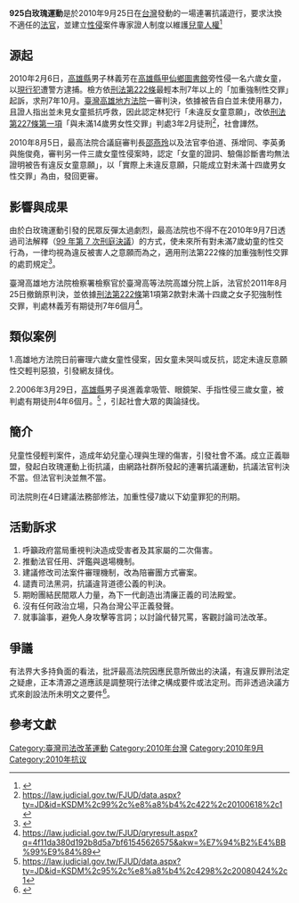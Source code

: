 {{Refimprove|time=2020-04-13}}{{Otheruses|subject=[[台灣|台灣]]罷免[[法官|法官]]。|白玫瑰 (消歧義)}}

'''925白玫瑰運動'''是於2010年9月25日在[[台灣|台灣]]發動的一場連署抗議遊行，要求汰換不適任的[[法官|法官]]，並建立[[性侵|性侵]]案件專家證人制度以維護[[兒童人權|兒童人權]]<ref>{{Cite web |url=http://www.nownews.com/n/2010/09/24/644897 |title=司法配不上純潔的小孩！　9/25全民站出來 |accessdate=2016-03-28 |archive-date=2016-04-06 |archive-url=https://web.archive.org/web/20160406154330/http://www.nownews.com/n/2010/09/24/644897 |dead-url=no }}</ref>

==源起==
2010年2月6日，[[高雄縣|高雄縣]]男子林義芳在[[高雄縣甲仙鄉圖書館|高雄縣甲仙鄉圖書館]]旁性侵一名六歲女童，以[[現行犯|現行犯]]遭警方逮捕。檢方依[https://law.moj.gov.tw/LawClass/LawSingle.aspx?pcode=C0000001&flno=222 刑法第222條]{{Wayback|url=https://law.moj.gov.tw/LawClass/LawSingle.aspx?pcode=C0000001&flno=222 |date=20201108122712 }}最輕本刑7年以上的「加重強制性交罪」起訴，求刑7年10月。[[臺灣高雄地方法院|臺灣高雄地方法院]]一審判決，依據被告自白並未使用暴力，且證人指出並未見女童抵抗呼救，因此認定林犯行「未違反女童意願」，改依[https://law.moj.gov.tw/LawClass/LawSingle.aspx?pcode=C0000001&flno=227 刑法第227條第一項]{{Wayback|url=https://law.moj.gov.tw/LawClass/LawSingle.aspx?pcode=C0000001&flno=227 |date=20201107203143 }}「與未滿14歲男女性交罪」判處3年2月徒刑<ref>https://law.judicial.gov.tw/FJUD/data.aspx?ty=JD&id=KSDM%2c99%2c%e8%a8%b4%2c422%2c20100618%2c1</ref>，社會譁然。

2010年8月5日，最高法院合議庭審判長[[邵燕玲|邵燕玲]]以及法官李伯道、孫增同、李英勇與施俊堯，審判另一件三歲女童性侵案時，認定「女童的證詞、驗傷診斷書均無法證明被告有違反女童意願」，以「實際上未違反意願，只能成立對未滿十四歲男女性交罪」為由，發回更審。

==影響與成果==
由於白玫瑰運動引發的民眾反彈太過劇烈，最高法院也不得不在2010年9月7日透過司法解釋（[https://law.judicial.gov.tw/FINT/Default_AD.aspx 99 年第 7 次刑庭決議]{{Wayback|url=https://law.judicial.gov.tw/FINT/Default_AD.aspx |date=20201119053453 }}）的方式，使未來所有對未滿7歲幼童的性交行為，一律均視為違反被害人之意願而為之，適用刑法第222條的加重強制性交罪的處罰規定<ref>{{Cite web |url=https://storystudio.tw/article/gushi/white-rose/#_ftnref3 |title=存档副本 |accessdate=2020-11-17 |archive-date=2020-10-27 |archive-url=https://web.archive.org/web/20201027152002/https://storystudio.tw/article/gushi/white-rose/#_ftnref3 |dead-url=no }}</ref>。

臺灣高雄地方法院檢察署檢察官於臺灣高等法院高雄分院上訴，法官於2011年8月25日撤銷原判決，並依據[https://law.moj.gov.tw/LawClass/LawSingle.aspx?pcode=C0000001&flno=222 刑法第222條]{{Wayback|url=https://law.moj.gov.tw/LawClass/LawSingle.aspx?pcode=C0000001&flno=222 |date=20201108122712 }}第1項第2款對未滿十四歲之女子犯強制性交罪，判處林義芳有期徒刑7年6個月<ref>https://law.judicial.gov.tw/FJUD/qryresult.aspx?q=4f11da380d192b8d5a7bf61545626575&akw=%E7%94%B2%E4%BB%99%E9%84%89</ref>。

==類似案例==
1.高雄地方法院日前審理六歲女童性侵案，因女童未哭叫或反抗，認定未違反意願性交輕判惡狼，引發網友撻伐。

2.2006年3月29日，[[高雄縣|高雄縣]]男子吳進義拿吸管、眼鏡架、手指性侵三歲女童，被判處有期徒刑4年6個月。<ref>https://law.judicial.gov.tw/FJUD/data.aspx?ty=JD&id=KSDM%2c95%2c%e8%a8%b4%2c4298%2c20080424%2c1</ref>  ，引起社會大眾的輿論撻伐。

== 簡介 ==
兒童性侵輕判案件，造成年幼兒童心理與生理的傷害，引發社會不滿。成立正義聯盟，發起白玫瑰運動上街抗議，由網路社群所發起的連署抗議運動，抗議法官判決不當。但法官判決並無不當。

司法院則在4日建議法務部修法，加重性侵7歲以下幼童罪犯的刑期。

== 活動訴求 ==
# 呼籲政府當局重視判決造成受害者及其家屬的二次傷害。
# 推動法官任用、評鑑與退場機制。
# 建議修改司法案件審理機制，改為陪審團方式審案。
# 譴責司法黑洞，抗議違背道德公義的判決。
# 期盼團結民間眾人力量，為下一代創造出清廉正義的司法殿堂。
# 沒有任何政治立場，只為台灣公平正義發聲。
# 就事論事，避免人身攻擊等言詞；以討論代替咒罵，客觀討論司法改革。
==爭議==
有法界大多持負面的看法，批評最高法院因應民意所做出的決議，有違反罪刑法定之疑慮，正本清源之道應該是調整現行法律之構成要件或法定刑。而非透過決議方式來創設法所未明文之要件<ref>{{Cite web |url=https://www.thenewslens.com/article/47834 |title=存档副本 |access-date=2021-07-21 |archive-date=2021-07-21 |archive-url=https://web.archive.org/web/20210721163108/https://www.thenewslens.com/article/47834 }}</ref>。
==參考文獻==
{{reflist}}
{{台灣社會運動|司法改革運動}}
[[Category:臺灣司法改革運動|Category:臺灣司法改革運動]]

[[Category:2010年台灣|Category:2010年台灣]]
[[Category:2010年9月|Category:2010年9月]]
[[Category:2010年抗议|Category:2010年抗议]]